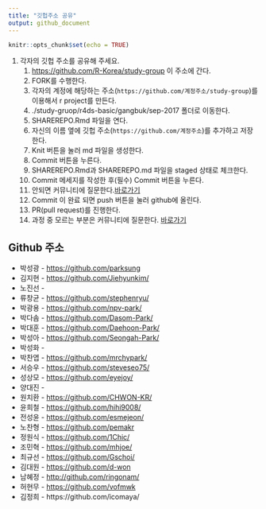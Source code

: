 ```yaml
---
title: "깃헙주소 공유"
output: github_document
---
```


```r
knitr::opts_chunk$set(echo = TRUE)
```

1. 각자의 깃헙 주소를 공유해 주세요.        
    1. <https://github.com/R-Korea/study-group> 이 주소에 간다.        
    1. FORK를 수행한다.        
    1. 각자의 계정에 해당하는 주소(`https://github.com/계정주소/study-group`)를 이용해서 r project를 만든다.    
    1. ./study-gruop/r4ds-basic/gangbuk/sep-2017 폴더로 이동한다.    
    1. SHAREREPO.Rmd 파일을 연다.    
    1. 자신의 이름 옆에 깃헙 주소(`https://github.com/계정주소`)를 추가하고 저장한다.    
    1. Knit 버튼을 눌러 md 파일을 생성한다.    
    1. Commit 버튼을 누른다.    
    1. SHAREREPO.Rmd과 SHAREREPO.md 파일을 staged 상태로 체크한다.    
    1. Commit 메세지를 작성한 후(필수) Commit 버튼을 누른다.    
    1. 안되면 커뮤니티에 질문한다.[바로가기](https://www.facebook.com/groups/krstudy/?fref=ts)    
    1. Commit 이 완료 되면 push 버튼을 눌러 github에 올린다.    
    1. PR(pull request)를 진행한다.    
    1. 과정 중 모르는 부분은 커뮤니티에 질문한다. [바로가기](https://www.facebook.com/groups/krstudy/?fref=ts)    
    

## Github 주소

- 박성광 - <https://github.com/parksung>
- 김지현 - <https://github.com/Jiehyunkim/>
- 노진선 - 
- 류창균 - <https://github.com/stephenryu/>
- 박광용 - <https://github.com/npv-park/>
- 박다솜 - <https://github.com/Dasom-Park/>
- 박대훈 - <https://github.com/Daehoon-Park/>
- 박성아 - <https://github.com/Seongah-Park/>
- 박성화 - 
- 박찬엽 - <https://github.com/mrchypark/>
- 서승우 - <https://github.com/steveseo75/>
- 성상모 - <https://github.com/eyejoy/>
- 양대진 - 
- 원치환 - <https://github.com/CHWON-KR/>
- 윤희철 - <https://github.com/hihi9008/>
- 전성윤 - <https://github.com/esmejeon/>
- 노찬형 - <https://github.com/pemakr>
- 정원식 - <https://github.com/1Chic/>
- 조민혁 - <https://github.com/mhjoe/>
- 최규선 - <https://github.com/Gschoi/>  
- 김대원 - <https://github.com/d-won>
- 남혜정 - <http://github.com/ringonam/>
- 허현무 - <https://github.com/vofmwk>
- 김정희 - https://github.com/icomaya/
